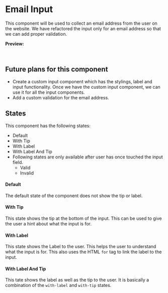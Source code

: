 
# Email Input

This component will be used to collect an email address from the user on the website. We have refactored the input only for an email address so that we can add proper validation.

**Preview:**

<Story id="inputs-email-input--with-label-and-tip" />

<br />

## Future plans for this component

- Create a custom input component which has the stylings, label and input functionality. Once we have the custom input component, we can use it for all the input components.
- Add a custom validation for the email address.

## States

This component has the following states:

- Default
- With Tip
- With Label
- With Label And Tip
- Following states are only available after user has once touched the input field.
  - Valid
  - Invalid

#### **Default**

The default state of the component does not show the tip or label.

<Story id="inputs-email-input--default" />

#### **With Tip**

This state shows the tip at the bottom of the input. This can be used to give the user a hint about what the input is for.

<Story id="inputs-email-input--with-tip" />

#### **With Label**

This state shows the Label to the user. This helps the user to understand what the input is for. This also uses the HTML `for` tag to link the label to the input.

<Story id="inputs-email-input--with-label" />

#### **With Label And Tip**

This tate shows the label as well as the tip to the user. It is basically a combination of the `with-label` and `with-tip` states.

<Story id="inputs-email-input--with-label-and-tip" />
